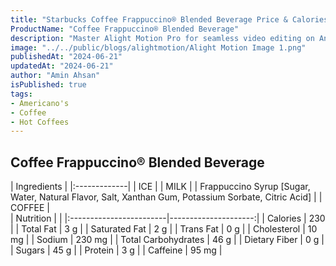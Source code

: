 ```yaml
---
title: "Starbucks Coffee Frappuccino® Blended Beverage Price & Calories"
ProductName: "Coffee Frappuccino® Blended Beverage" 
description: "Master Alight Motion Pro for seamless video editing on Android, iOS, and Tablets with our ultimate guide, unlocking advanced features and elevating your skills in 2024!"
image: "../../public/blogs/alightmotion/Alight Motion Image 1.png"
publishedAt: "2024-06-21"
updatedAt: "2024-06-21"
author: "Amin Ahsan"
isPublished: true
tags:
- Americano's
- Coffee
- Hot Coffees   
---
```


 
## Coffee Frappuccino® Blended Beverage 
  
<div className="tables-container">
  <div className="table-wrapper">
    | Ingredients  |  
    |:-------------|
    | ICE        |
    | MILK |
    | Frappuccino Syrup [Sugar, Water, Natural Flavor, Salt, Xanthan Gum, Potassium Sorbate, Citric Acid] |
    | COFFEE  |
  </div>
  <div className="table-wrapper">
    | Nutrition               |                      |  
    |:------------------------|---------------------:|
    | Calories                | 230                   |
    | Total Fat               | 3 g                  |
    | Saturated Fat           | 2 g                  |
    | Trans Fat               | 0 g                  |
    | Cholesterol             | 10 mg                 |
    | Sodium                  | 230 mg                |
    | Total Carbohydrates     | 46 g                  |
    | Dietary Fiber           | 0 g                  |
    | Sugars                  | 45 g                  |
    | Protein                 | 3 g                  |
    | Caffeine                | 95 mg               |
  </div>
</div>
<style jsx>{`
  .tables-container {
    display: flex;
    flex-direction: row;
    gap: 30px;
  }
  .table-wrapper {
    width: 500px; /* Adjust as needed */
  }
  @media (max-width: 768px) {
    .tables-container {
      flex-direction: column;
      gap: 0px; /* Adjust as needed */
    }
    .table-wrapper {
      width: 100%; /* Adjust as needed */
    }
  }
`}</style>
